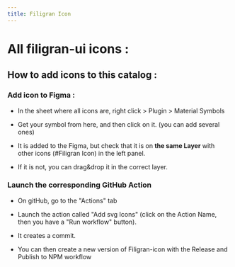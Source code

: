 ```yaml
---
title: Filigran Icon
---
```


# All filigran-ui icons :

<DisplayAllIcons />

## How to add icons to this catalog :

### Add icon to Figma :

- In the sheet where all icons are, right click > Plugin > Material Symbols

- Get your symbol from here, and then click on it. (you can add several ones)

- It is added to the Figma, but check that it is on **the same Layer** with other icons (#Filigran Icon) in the left panel.

- If it is not, you can drag&drop it in the correct layer.

### Launch the corresponding GitHub Action

- On gitHub, go to the "Actions" tab

- Launch the action called "Add svg Icons" (click on the Action Name, then you have a "Run workflow" button).

- It creates a commit.

- You can then create a new version of Filigran-icon with the Release and Publish to NPM workflow
